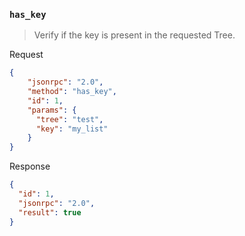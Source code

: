 ### `has_key`

> Verify if the key is present in the requested Tree.

Request
```json
{
    "jsonrpc": "2.0",
    "method": "has_key",
    "id": 1,
    "params": {
      "tree": "test",
      "key": "my_list"
    }
}
```

Response
```json
{
  "id": 1,
  "jsonrpc": "2.0",
  "result": true
}
```